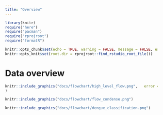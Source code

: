 ```yaml
---
title: "Overview"
---
```


```r
library(knitr)
require("here")
require("pacman")
require("rprojroot")
require("formatR")

knitr::opts_chunk$set(echo = TRUE, warning = FALSE, message = FALSE, error=FALSE)
knitr::opts_knit$set(root.dir = rprojroot::find_rstudio_root_file())
```

# Data overview
```r

knitr::include_graphics("docs/flowchart/high_level_flow.png",   error = getOption("knitr.graphics.error", TRUE)
)

```

```r
knitr::include_graphics("docs/flowchart/flow_condense.png")

```

```r
knitr::include_graphics("docs/flowchart/dengue_classification.png")

```